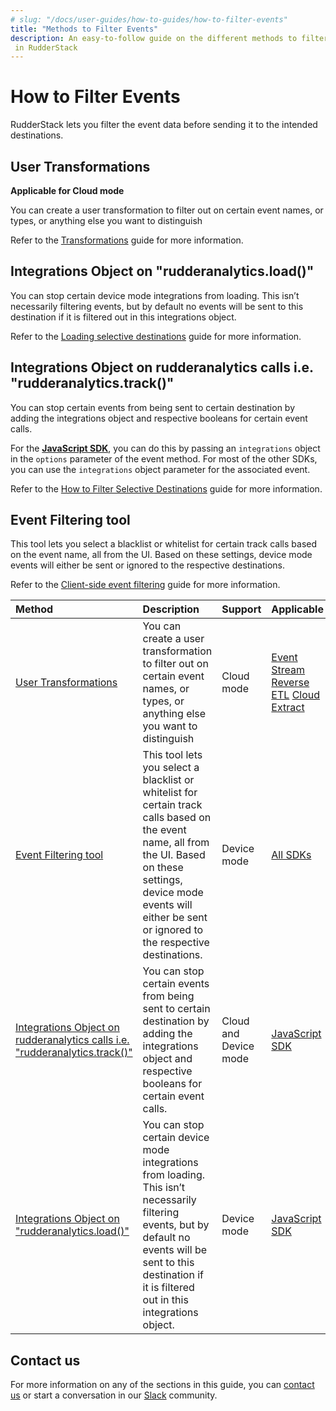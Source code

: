 ```yaml
---
# slug: "/docs/user-guides/how-to-guides/how-to-filter-events"
title: "Methods to Filter Events"
description: An easy-to-follow guide on the different methods to filter event data while sending it to destinations
 in RudderStack
---
```


# How to Filter Events

RudderStack lets you filter the event data before sending it to the intended destinations. 

## User Transformations

**Applicable for Cloud mode**

You can create a user transformation to filter out on certain event names, or types, or anything else you want to distinguish

<div class="infoBlock">

Refer to the <a href="https://www.rudderstack.com/docs/transformations/">Transformations</a> guide for more information.
</div>

## Integrations Object on "rudderanalytics.load()"

You can stop certain device mode integrations from loading. This isn’t necessarily filtering events, but by default no events will be sent to this destination if it is filtered out in this integrations object.

<div class="infoBlock">

Refer to the <a href="https://www.rudderstack.com/docs/stream-sources/rudderstack-sdk-integration-guides/rudderstack-javascript-sdk/#loading-selective-destinations">Loading selective destinations</a> guide for more information.
</div>


## Integrations Object on rudderanalytics calls i.e. "rudderanalytics.track()"

You can stop certain events from being sent to certain destination by adding the integrations object and respective booleans for certain event calls.

For the [**JavaScript SDK**](https://rudderstack.com/docs/stream-sources/rudderstack-sdk-integration-guides/rudderstack-javascript-sdk/), you can do this by passing an `integrations` object in the `options` parameter of the event method. For most of the other SDKs, you can use the `integrations` object parameter for the associated event. 

<div class="infoBlock">

Refer to the <a href="https://www.rudderstack.com/docs/user-guides/how-to-guides/how-to-filter-selective-destinations/">How to Filter Selective Destinations</a> guide for more information.
</div>

## Event Filtering tool

This tool lets you select a blacklist or whitelist for certain track calls based on the event name, all from the UI. Based on these settings, device mode events will either be sent or ignored to the respective destinations.

<div class="infoBlock">

Refer to the <a href="https://www.rudderstack.com/docs/stream-sources/rudderstack-sdk-integration-guides/event-filtering/">Client-side event filtering</a> guide for more information.
</div>


| Method   | Description        | Support | Applicable |
| :--------- | :----------- | :----------- |:----------- |
| [User Transformations](https://www.rudderstack.com/docs/transformations/) | You can create a user transformation to filter out on certain event names, or types, or anything else you want to distinguish | Cloud mode |  [Event Stream](https://www.rudderstack.com/docs/stream-sources/) [Reverse ETL](https://www.rudderstack.com/docs/reverse-etl/) [Cloud Extract](https://www.rudderstack.com/docs/cloud-extract-sources/) |
| [Event Filtering tool](https://www.rudderstack.com/docs/stream-sources/rudderstack-sdk-integration-guides/event-filtering/)     | This tool lets you select a blacklist or whitelist for certain track calls based on the event name, all from the UI. Based on these settings, device mode events will either be sent or ignored to the respective destinations.  | Device mode | [All SDKs](https://www.rudderstack.com/docs/stream-sources/rudderstack-sdk-integration-guides/) |
| [Integrations Object on rudderanalytics calls i.e. "rudderanalytics.track()"](https://www.rudderstack.com/docs/user-guides/how-to-guides/how-to-filter-selective-destinations/)   | You can stop certain events from being sent to certain destination by adding the integrations object and respective booleans for certain event calls.  | Cloud and Device mode | [JavaScript SDK](https://www.rudderstack.com/docs/stream-sources/rudderstack-sdk-integration-guides/rudderstack-javascript-sdk/) |
| [Integrations Object on "rudderanalytics.load()"](https://www.rudderstack.com/docs/stream-sources/rudderstack-sdk-integration-guides/rudderstack-javascript-sdk/#loading-selective-destinations)    | You can stop certain device mode integrations from loading. This isn’t necessarily filtering events, but by default no events will be sent to this destination if it is filtered out in this integrations object.|Device mode | [JavaScript SDK](https://www.rudderstack.com/docs/stream-sources/rudderstack-sdk-integration-guides/rudderstack-javascript-sdk/) |





## Contact us

For more information on any of the sections in this guide, you can [contact us](mailto:%20docs@rudderstack.com) or start a conversation in our [Slack](https://rudderstack.com/join-rudderstack-slack-community) community.

